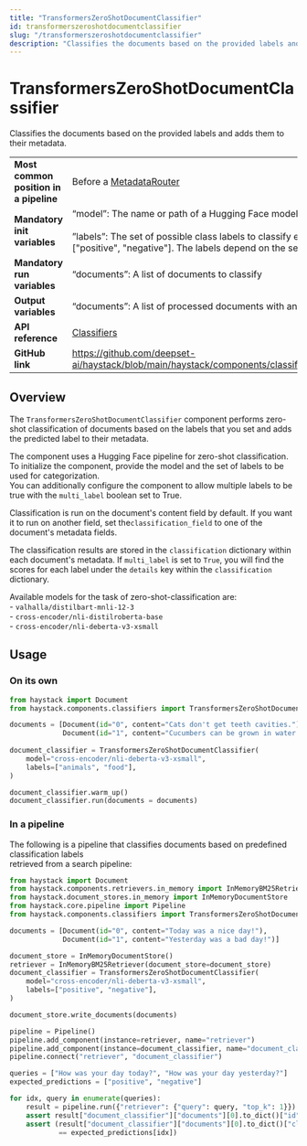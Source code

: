 ```yaml
---
title: "TransformersZeroShotDocumentClassifier"
id: transformerszeroshotdocumentclassifier
slug: "/transformerszeroshotdocumentclassifier"
description: "Classifies the documents based on the provided labels and adds them to their metadata."
---
```


# TransformersZeroShotDocumentClassifier

Classifies the documents based on the provided labels and adds them to their metadata.

|  |  |
| --- | --- |
| **Most common position in a pipeline** | Before a [MetadataRouter](../../../docs/pipeline-components/routers/metadatarouter.mdx) |
| **Mandatory init variables** | “model”: The name or path of a Hugging Face model for zero shot document classification  <br /> <br />”labels”: The set of possible class labels to classify each document into, for example, ["positive", "negative"]. The labels depend on the selected model. |
| **Mandatory run variables** | “documents”: A list of documents to classify |
| **Output variables** | “documents”: A list of processed documents with an added “classification” metadata field |
| **API reference** | [Classifiers](/reference/classifiers-api) |
| **GitHub link** | https://github.com/deepset-ai/haystack/blob/main/haystack/components/classifiers/zero_shot_document_classifier.py |

## Overview

The `TransformersZeroShotDocumentClassifier` component performs zero-shot classification of documents based on the labels that you set and adds the predicted label to their metadata.

The component uses a Hugging Face pipeline for zero-shot classification.  
To initialize the component, provide the model and the set of labels to be used for categorization.  
You can additionally configure the component to allow multiple labels to be true with the `multi_label` boolean set to True.

Classification is run on the document's content field by default. If you want it to run on another field, set the`classification_field` to one of the document's metadata fields.

The classification results are stored in the `classification` dictionary within each document's metadata. If `multi_label` is set to `True`, you will find the scores for each label under the `details` key within the `classification` dictionary.

Available models for the task of zero-shot-classification are:  
    - `valhalla/distilbart-mnli-12-3`  
    - `cross-encoder/nli-distilroberta-base`  
    - `cross-encoder/nli-deberta-v3-xsmall`

## Usage

### On its own

```python
from haystack import Document
from haystack.components.classifiers import TransformersZeroShotDocumentClassifier

documents = [Document(id="0", content="Cats don't get teeth cavities."),
             Document(id="1", content="Cucumbers can be grown in water.")]
             
document_classifier = TransformersZeroShotDocumentClassifier(
    model="cross-encoder/nli-deberta-v3-xsmall",
    labels=["animals", "food"],
)

document_classifier.warm_up()
document_classifier.run(documents = documents)    
```

### In a pipeline

The following is a pipeline that classifies documents based on predefined classification labels  
retrieved from a search pipeline:

```python
from haystack import Document
from haystack.components.retrievers.in_memory import InMemoryBM25Retriever
from haystack.document_stores.in_memory import InMemoryDocumentStore
from haystack.core.pipeline import Pipeline
from haystack.components.classifiers import TransformersZeroShotDocumentClassifier

documents = [Document(id="0", content="Today was a nice day!"),
             Document(id="1", content="Yesterday was a bad day!")]

document_store = InMemoryDocumentStore()
retriever = InMemoryBM25Retriever(document_store=document_store)
document_classifier = TransformersZeroShotDocumentClassifier(
    model="cross-encoder/nli-deberta-v3-xsmall",
    labels=["positive", "negative"],
)

document_store.write_documents(documents)

pipeline = Pipeline()
pipeline.add_component(instance=retriever, name="retriever")
pipeline.add_component(instance=document_classifier, name="document_classifier")
pipeline.connect("retriever", "document_classifier")

queries = ["How was your day today?", "How was your day yesterday?"]
expected_predictions = ["positive", "negative"]

for idx, query in enumerate(queries):
    result = pipeline.run({"retriever": {"query": query, "top_k": 1}})
    assert result["document_classifier"]["documents"][0].to_dict()["id"] == str(idx)
    assert (result["document_classifier"]["documents"][0].to_dict()["classification"]["label"]
            == expected_predictions[idx])
```
